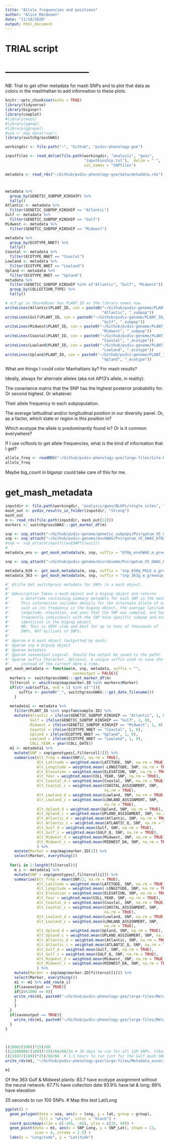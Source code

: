 ```yaml
---
title: "Allele frequencies and positions"
author: "Alice MacQueen"
date: "11/18/2020"
output: html_document
---
```

# TRIAL script
# -----------------------------
NB: Trial to get other metadata for mash SNPs and to plot that data as colors in the mashhattan to add information to these plots.
```r
knitr::opts_chunk$set(echo = TRUE)
library(tidyverse)
library(bigsnpr)
library(cowplot)
#library(maps)
#library(ggmap)
#library(ggrepel)
#usa <- map_data("usa")
library(switchgrassGWAS)

workingdir <- file.path("~", "Github", "pvdiv-phenology-gxe")

inputfiles <- read_delim(file.path(workingdir, "analysis", "gwas",
                                   "inputkinship.txt"),  delim = " ", 
                                   col_names = "SNPfiles")

metadata <- read_rds("~/Github/pvdiv-phenology-gxe/data/metadata.rds")
```

#
```r

metadata %>%
  group_by(GENETIC_SUBPOP_KINSHIP) %>%
  tally()
Atlantic <- metadata %>%
  filter(GENETIC_SUBPOP_KINSHIP == "Atlantic")
Gulf <- metadata %>%
  filter(GENETIC_SUBPOP_KINSHIP == "Gulf")
Midwest <- metadata %>%
  filter(GENETIC_SUBPOP_KINSHIP == "Midwest")

metadata %>%
  group_by(ECOTYPE_NNET) %>%
  tally()
Coastal <- metadata %>%
  filter(ECOTYPE_NNET == "Coastal")
Lowland <- metadata %>%
  filter(ECOTYPE_NNET == "Lowland")
Upland <- metadata %>%
  filter(ECOTYPE_NNET == "Upland")
metadata %>%
  filter(GENETIC_SUBPOP_KINSHIP %in% c("Atlantic", "Gulf", "Midwest")) %>%
  group_by(COLLECTION_TYPE) %>%
  tally()

# vcf.gz in SharedUser has PLANT_ID as the library names now.
writeLines(Atlantic$PLANT_ID, con = paste0("~/Github/pvdiv-genome/PLANT_ID/", 
                                           "Atlantic", "_subpop"))
writeLines(Gulf$PLANT_ID, con = paste0("~/Github/pvdiv-genome/PLANT_ID/", 
                                           "Gulf", "_subpop"))
writeLines(Midwest$PLANT_ID, con = paste0("~/Github/pvdiv-genome/PLANT_ID/", 
                                           "Midwest", "_subpop"))
writeLines(Coastal$PLANT_ID, con = paste0("~/Github/pvdiv-genome/PLANT_ID/", 
                                           "Coastal", "_ecotype"))
writeLines(Lowland$PLANT_ID, con = paste0("~/Github/pvdiv-genome/PLANT_ID/", 
                                           "Lowland", "_ecotype"))
writeLines(Upland$PLANT_ID, con = paste0("~/Github/pvdiv-genome/PLANT_ID/", 
                                           "Upland", "_ecotype"))
```


What are things I could color Manhattans by? For mash results?

Ideally, always for alternate alleles (aka not AP13's allele, in reality):

The covariance matrix that the SNP has the highest posterior probability for. Or second highest. Or whatever.

Their allele frequency in each subpopulation.

The average latitudinal and/or longitudinal position in our diversity panel. Or, as a factor, which state or region is this position in?

Which ecotype the allele is predominantly found in? Or is it common everywhere?


If I use vcftools to get allele frequencies, what is the kind of information that I get?
```r
allele_freq <- readRDS("~/Github/pvdiv-phenology-gxe/large-files/Site-by-year-allele-frequencies/Allele_frequencies_site_by_year_100000SNPs.rds")
allele_freq
```

Maybe big_count in bigsnpr could take care of this for me.

# get_mash_metadata
```r
inputdir <- file.path(workingdir, "analysis/gwas/BLUPs/single_sites", "Gulf_and_Midwest")
mash_out <- pvdiv_results_in_folder(inputdir, "Strong")
mash_out
m <- read_rds(file.path(inputdir, mash_out[12]))
markers <- switchgrassGWAS:::get_marker_df(m)
```

```r
snp <- snp_attach("~/Github/pvdiv-genome/genetic_subpops/Pvirgatum_V5_GWAS_229g_Gulf_K_subset_maf0.05.rds")
snp <- snp_attach("~/Github/pvdiv-genome/envGWAS/Pvirgatum_V5_GWAS_678g_33M_envGWAS_maf_0.03.rds")
#snp <- snp_attach(inputfiles$SNPfiles[1])
#
metadata_env <- get_mash_metadata(m, snp, suffix = "678g_envGWAS_m_greenup_2_phe_Gulf_subpop", saveoutput = TRUE)

snp <- snp_attach("~/Github/pvdiv-genome/microbiome/Pvirgatum_V5_GWAS_630g_33M_microbiome.rds")

metadata_630 <- get_mash_metadata(m, snp, suffix = "snp_630g_PKLE_m_greenup_2_phe_Gulf_subpop", saveoutput = TRUE)
metadata_363 <- get_mash_metadata(m, snp, suffix = "snp_363g_m_greenup_2_phe_Gulf_and_Midwest_subpop", saveoutput = TRUE)

```




```r

#' @title Get switchgrass metadata for SNPs in a mash object.
#'
#' @description Takes a mash object and a bigsnp object and returns
#'     a dataframe containing summary metadata for each SNP in the mash object.
#'     This information includes details for the alternate allele of each SNP
#'     such as its frequency in the bigsnp object, the average latitude, 
#'     longitude, elevation, and year that the SNP was sampled, and how 
#'     frequently individuals with the SNP have specific subpop and ecotype 
#'     identities in the bigsnp object.
#'     NB: This is VERY slow and best for up to tens of thousands of
#'     SNPs, NOT millions of SNPs.
#'
#' @param m A mash object (outputted by mash).
#' @param snp A bigsnp object 
#' @param metadata 
#' @param saveoutput Logical. Should the output be saved to the path?
#' @param suffix Character. Optional. A unique suffix used to save the files,
#'     instead of the current date & time.
get_mash_metadata <- function(m, snp, metadata, suffix = "", 
                              saveoutput = FALSE){
  markers <- switchgrassGWAS:::get_marker_df(m)
  filtercol <- which(snp$map$marker.ID %in% markers$Marker)
  if(str_sub(suffix, end = 1) %in% c("")){
      suffix <- paste0("_", switchgrassGWAS:::get_date_filename())
    }
  
  metadata1 <- metadata %>%
    filter(PLANT_ID %in% snp$fam$sample.ID) %>%
    mutate(Atlantic = ifelse(GENETIC_SUBPOP_KINSHIP == "Atlantic", 1, 0),
           Gulf = ifelse(GENETIC_SUBPOP_KINSHIP == "Gulf", 1, 0),
           Midwest = ifelse(GENETIC_SUBPOP_KINSHIP == "Midwest", 1, 0),
           Coastal = ifelse(ECOTYPE_NNET == "Coastal", 1, 0),
           Upland = ifelse(ECOTYPE_NNET == "Upland", 1, 0),
           Lowland = ifelse(ECOTYPE_NNET == "Lowland", 1, 0),
           COLL_YEAR = year(COLL_DATE))
  m1 <- metadata1 %>%
    mutate(SNP = snp$genotypes[,filtercol[1]]) %>%
    summarise(Alt_freq = mean(SNP/2, na.rm = TRUE),
              Alt_Latitude = weighted.mean(LATITUDE, SNP, na.rm = TRUE),
              Alt_Longitude = weighted.mean(-LONGITUDE, SNP, na.rm = TRUE),
              Alt_Elevation = weighted.mean(ELEVATION, SNP, na.rm = TRUE),
              Alt_Year = weighted.mean(COLL_YEAR, SNP, na.rm = TRUE),
              Alt_Coastal_d = weighted.mean(Coastal, SNP, na.rm = TRUE),
              Alt_Coastal_c = weighted.mean(COASTAL_ASSIGNMENT, SNP, 
                                            na.rm = TRUE),
              Alt_Lowland_d = weighted.mean(Lowland, SNP, na.rm = TRUE),
              Alt_Lowland_c = weighted.mean(LOWLAND_ASSIGNMENT, SNP, 
                                            na.rm = TRUE),
              Alt_Upland_d = weighted.mean(Upland, SNP, na.rm = TRUE),
              Alt_Upland_c = weighted.mean(UPLAND_ASSIGNMENT, SNP, na.rm = TRUE),
              Alt_Atlantic_d = weighted.mean(Atlantic, SNP, na.rm = TRUE),
              Alt_Atlantic_c = weighted.mean(ATLANTIC_Q, SNP, na.rm = TRUE),
              Alt_Gulf_d = weighted.mean(Gulf, SNP, na.rm = TRUE),
              Alt_Gulf_c = weighted.mean(GULF_Q, SNP, na.rm = TRUE),
              Alt_Midwest_d = weighted.mean(Midwest, SNP, na.rm = TRUE),
              Alt_Midwest_c = weighted.mean(MIDWEST_DA, SNP, na.rm = TRUE)
              ) %>%
    mutate(Marker = snp$map$marker.ID[1]) %>%
    select(Marker, everything())
  
  for(i in 2:length(filtercol)){
    m_i <- metadata1 %>%
    mutate(SNP = snp$genotypes[,filtercol[i]]) %>%
    summarise(Alt_freq = mean(SNP/2, na.rm = TRUE),
              Alt_Latitude = weighted.mean(LATITUDE, SNP, na.rm = TRUE),
              Alt_Longitude = weighted.mean(-LONGITUDE, SNP, na.rm = TRUE),
              Alt_Elevation = weighted.mean(ELEVATION, SNP, na.rm = TRUE),
              Alt_Year = weighted.mean(COLL_YEAR, SNP, na.rm = TRUE),
              Alt_Coastal_d = weighted.mean(Coastal, SNP, na.rm = TRUE),
              Alt_Coastal_c = weighted.mean(COASTAL_ASSIGNMENT, SNP, 
                                            na.rm = TRUE),
              Alt_Lowland_d = weighted.mean(Lowland, SNP, na.rm = TRUE),
              Alt_Lowland_c = weighted.mean(LOWLAND_ASSIGNMENT, SNP, 
                                            na.rm = TRUE),
              Alt_Upland_d = weighted.mean(Upland, SNP, na.rm = TRUE),
              Alt_Upland_c = weighted.mean(UPLAND_ASSIGNMENT, SNP, na.rm = TRUE),
              Alt_Atlantic_d = weighted.mean(Atlantic, SNP, na.rm = TRUE),
              Alt_Atlantic_c = weighted.mean(ATLANTIC_Q, SNP, na.rm = TRUE),
              Alt_Gulf_d = weighted.mean(Gulf, SNP, na.rm = TRUE),
              Alt_Gulf_c = weighted.mean(GULF_Q, SNP, na.rm = TRUE),
              Alt_Midwest_d = weighted.mean(Midwest, SNP, na.rm = TRUE),
              Alt_Midwest_c = weighted.mean(MIDWEST_DA, SNP, na.rm = TRUE)
              ) %>%
    mutate(Marker = snp$map$marker.ID[filtercol[i]]) %>%
    select(Marker, everything())
    m1 <- m1 %>% add_row(m_i)
    if(saveoutput == TRUE){
    if(i%%1000 == 0){
    write_rds(m1, paste0("~/Github/pvdiv-phenology-gxe/large-files/Metadata_associated_with_alternate_alleles_", suffix, ".rds"), compress = "gz")
    }
    }
  }
  if(saveoutput == TRUE){
    write_rds(m1, paste0("~/Github/pvdiv-phenology-gxe/large-files/Metadata_associated_with_alternate_alleles_", suffix, "_full.rds"), compress = "gz")
  }
}



((1000/(100))*25)/60
((12100000/(100))*25)/60/60/24 # 35 days to run for all 12M SNPs. Yikes.
((21697/(100))*25)/60/60  # 1.5 hours to run just for the Gulf mash SNP subset.
write_rds(m1, "~/Github/pvdiv-phenology-gxe/large-files/Metadata_associated_with_alternate_alleles_229g_Gulf_subpop_m_greenup_2_phe_full.rds", compress = "gz")

m1
```
Of the 363 Gulf & Midwest plants:
83.7 have ecotype assignment without the neural network.
67.7% have collection date
93.9% have lat & long; 89% have elevation

25 seconds to run 100 SNPs.
# Map this test Lat/Long
```r
ggplot() + 
  geom_polygon(data = usa, aes(x = long, y = lat, group = group), 
               fill = "white", color = "black") +
  coord_quickmap(xlim = c(-105, -66), ylim = c(25, 50)) + 
  geom_point(data = m1, aes(x = SNP_Long, y = SNP_Lat), shape = 13, 
             size = 4, stroke = 1.5) + 
  labs(x = "Longitude", y = "Latitude")
```


